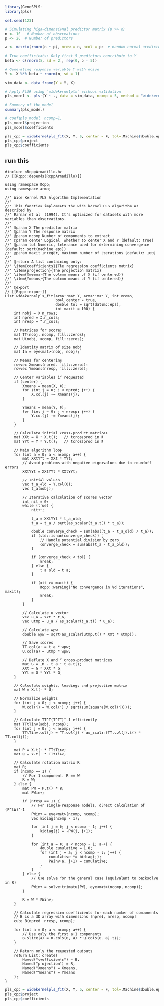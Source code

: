 ```r
library(GeneSPLS)
library(pls)
```

```r
set.seed(123)

# Simulating high-dimensional predictor matrix (p >> n)
n <- 10   # Number of observations
p <- 20  # Number of predictors

X <- matrix(rnorm(n * p), nrow = n, ncol = p)  # Random normal predictors

# True coefficients: Only first 5 predictors contribute to Y
beta <- c(rnorm(5, sd = 2), rep(0, p - 5))

# Generating response variable Y with noise
Y <- X %*% beta + rnorm(n, sd = 1)  

sim_data <- data.frame(Y = Y, X)

# Apply PLSR using 'widekernelpls' without validation
pls_model <- plsr(Y ~ ., data = sim_data, ncomp = 5, method = "widekernelpls", validation="none", center=F)

# Summary of the model
summary(pls_model)

# coef(pls_model, ncomp=1)
pls_model$projection
pls_model$coefficients
```

```r
pls_cpp = widekernelpls_fit(X, Y, 5, center = F, tol=.Machine$double.eps^0.5)
pls_cpp$project
pls_cpp$coefficients
```

## run this
```Rcpp
#include <RcppArmadillo.h>
// [[Rcpp::depends(RcppArmadillo)]]

using namespace Rcpp;
using namespace arma;

//' Wide Kernel PLS Algorithm Implementation
//'
//' This function implements the wide kernel PLS algorithm as described by
//' Rannar et al. (1994). It's optimized for datasets with more variables than observations.
//'
//' @param X The predictor matrix
//' @param Y The response matrix
//' @param ncomp Number of components to extract
//' @param center Logical, whether to center X and Y (default: true)
//' @param tol Numeric, tolerance used for determining convergence (default: sqrt(machine_eps))
//' @param maxit Integer, maximum number of iterations (default: 100)
//'
//' @return A list containing only:
//' \item{coefficients}{The regression coefficients matrix}
//' \item{projection}{The projection matrix}
//' \item{Xmeans}{The column means of X (if centered)}
//' \item{Ymeans}{The column means of Y (if centered)}
//'
//' @export
// [[Rcpp::export]]
List widekernelpls_fit(arma::mat X, arma::mat Y, int ncomp, 
                       bool center = true,
                       double tol = sqrt(datum::eps),
                       int maxit = 100) {
    int nobj = X.n_rows;
    int npred = X.n_cols;
    int nresp = Y.n_cols;
    
    // Matrices for scores
    mat TT(nobj, ncomp, fill::zeros);
    mat U(nobj, ncomp, fill::zeros);
    
    // Identity matrix of size nobj
    mat In = eye<mat>(nobj, nobj);
    
    // Means for centering
    rowvec Xmeans(npred, fill::zeros);
    rowvec Ymeans(nresp, fill::zeros);
    
    // Center variables if requested
    if (center) {
        Xmeans = mean(X, 0);
        for (int j = 0; j < npred; j++) {
            X.col(j) -= Xmeans(j);
        }
        
        Ymeans = mean(Y, 0);
        for (int j = 0; j < nresp; j++) {
            Y.col(j) -= Ymeans(j);
        }
    }
    
    // Calculate initial cross-product matrices
    mat XXt = X * X.t();   // tcrossprod in R
    mat YYt = Y * Y.t();   // tcrossprod in R
    
    // Main algorithm loop
    for (int a = 0; a < ncomp; a++) {
        mat XXtYYt = XXt * YYt;
        // Avoid problems with negative eigenvalues due to roundoff errors
        XXtYYt = XXtYYt * XXtYYt;
        
        // Initial values
        vec t_a_old = Y.col(0);
        vec t_a(nobj);
        
        // Iterative calculation of scores vector
        int nit = 0;
        while (true) {
            nit++;
            
            t_a = XXtYYt * t_a_old;
            t_a = t_a / sqrt(as_scalar(t_a.t() * t_a));
            
            double converge_check = sum(abs((t_a - t_a_old) / t_a));
            if (std::isnan(converge_check)) {
                // Handle potential division by zero
                converge_check = sum(abs(t_a - t_a_old));
            }
            
            if (converge_check < tol) {
                break;
            } else {
                t_a_old = t_a;
            }
            
            if (nit >= maxit) {
                Rcpp::warning("No convergence in %d iterations", maxit);
                break;
            }
        }
        
        // Calculate u vector
        vec u_a = YYt * t_a;
        vec utmp = u_a / as_scalar(t_a.t() * u_a);
        
        // Calculate wpw
        double wpw = sqrt(as_scalar(utmp.t() * XXt * utmp));
        
        // Save scores
        TT.col(a) = t_a * wpw;
        U.col(a) = utmp * wpw;
        
        // Deflate X and Y cross-product matrices
        mat G = In - t_a * t_a.t();
        XXt = G * XXt * G;
        YYt = G * YYt * G;
    }
    
    // Calculate weights, loadings and projection matrix
    mat W = X.t() * U;
    
    // Normalize weights
    for (int j = 0; j < ncomp; j++) {
        W.col(j) = W.col(j) / sqrt(sum(square(W.col(j))));
    }
    
    // Calculate TT^T(T^TT)^-1 efficiently
    mat TTtTinv(nobj, ncomp);
    for (int j = 0; j < ncomp; j++) {
        TTtTinv.col(j) = TT.col(j) / as_scalar(TT.col(j).t() * TT.col(j));
    }
    
    mat P = X.t() * TTtTinv;
    mat Q = Y.t() * TTtTinv;
    
    // Calculate rotation matrix R
    mat R;
    if (ncomp == 1) {
        // For 1 component, R == W
        R = W;
    } else {
        mat PW = P.t() * W;
        mat PWinv;
        
        if (nresp == 1) {
            // For single-response models, direct calculation of (P^tW)^-1
            PWinv = eye<mat>(ncomp, ncomp);
            vec bidiag(ncomp - 1);
            
            for (int j = 0; j < ncomp - 1; j++) {
                bidiag(j) = -PW(j, j+1);
            }
            
            for (int a = 0; a < ncomp - 1; a++) {
                double cumulative = 1.0;
                for (int j = a; j < ncomp - 1; j++) {
                    cumulative *= bidiag(j);
                    PWinv(a, j+1) = cumulative;
                }
            }
        } else {
            // Use solve for the general case (equivalent to backsolve in R)
            PWinv = solve(trimatu(PW), eye<mat>(ncomp, ncomp));
        }
        
        R = W * PWinv;
    }
    
    // Calculate regression coefficients for each number of components
    // B is a 3D array with dimensions [npred, nresp, ncomp]
    cube B(npred, nresp, ncomp);
    
    for (int a = 0; a < ncomp; a++) {
        // Use only the first a+1 components
        B.slice(a) = R.cols(0, a) * Q.cols(0, a).t();
    }
    
    // Return only the requested outputs
    return List::create(
        Named("coefficients") = B,
        Named("projection") = R,
        Named("Xmeans") = Xmeans,
        Named("Ymeans") = Ymeans
    );
}
```

```r
pls_cpp = widekernelpls_fit(X, Y, 5, center = F, tol=.Machine$double.eps^0.5)
pls_cpp$project
pls_cpp$coefficients
```
